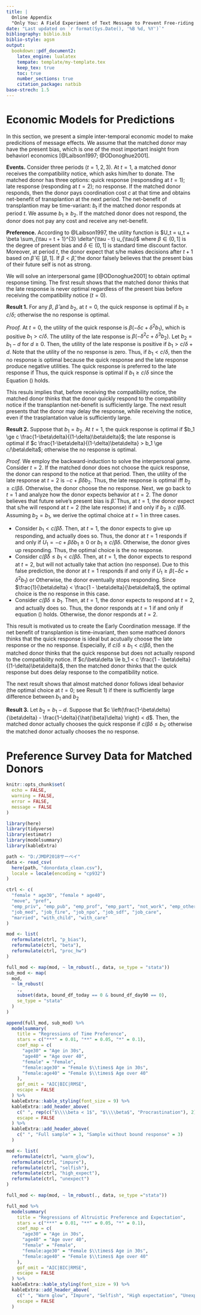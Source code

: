 ```yaml
---
title: |
  Online Appendix
  "Only You: A Field Experiment of Text Message to Prevent Free-riding in Japan Marrow Donor Program"
date: "Last updated on `r format(Sys.Date(), '%B %d, %Y')`"
bibliography: biblio.bib
biblio-style: agsm
output:
  bookdown::pdf_document2:
    latex_engine: lualatex
    tempate: template/my-template.tex
    keep_tex: true
    toc: true
    number_sections: true
    citation_package: natbib
base-strech: 1.5
---
```


# Economic Models for Predictions

In this section, we present a simple inter-temporal economic model to make predicitions of message effects. We assume that the matched donor may have the present bias, which is one of the most important insight from behaviorl economics [@Laibson1997; @ODonoghue2001].

\noindent
**Events.** Consider three periods ($t = 1, 2, 3$). At $t=1$, a matched donor receives the compatibility notice, which asks him/her to donate. The matched donor has three options: quick response (responsding at $t=1$); late response (responding at $t=2$); no response. If the matched donor responds, then the donor pays coordination cost $c$ at that time and obtains net-benefit of transplantion at the next period. The net-benefit of transplantion may be time-variant: $b_t$ if the matched donor responds at period $t$. We assume $b_1 \ge b_2$. If the matched donor does not respond, the donor does not pay any cost and receive any net-benefit.

\noindent
**Preference.** According to @Laibson1997, the utility function is $U_t = u_t + \beta \sum_{\tau = t + 1}^{3} \delta^{\tau - t} u_{\tau}$ where $\beta \in (0, 1]$ is the degree of present bias and $\delta \in (0, 1]$ is standard time discount factor. Moreover, at period $t$, the donor expect that s/he makes decisions after $t + 1$ based on $\hat{\beta} \in [\beta, 1]$. If $\beta < \hat{\beta}$, the donor falsely believes that the present bias of their future self is not as strong.

We will solve an interpersonal game [@ODonoghue2001] to obtain optimal response timing. The first result shows that the matched donor thinks that the late response is never optimal regardless of the present bias before receiving the compatibility notice ($t=0$).

\noindent
**Result 1.** For any $\beta$, $\hat{\beta}$ and $b_2$, at $t = 0$, the quick response is optimal if $b_1 \ge c/\delta$; otherwise the no response is optimal.

\noindent
*Proof.* At $t=0$, the utility of the quick response is $\beta(-\delta c + \delta^2 b_1)$, which is positive $b_1 > c / \delta$. The utility of the late response is $\beta(-\delta^2 c + \delta^3 b_2)$. Let $b_2 = b_1 - d$ for $d \ge 0$. Then, the utility of the late response is positive if $b_1 > c/\delta + d$. Note that the utility of the no response is zero. Thus, if $b_1 < c/\delta$, then the no response is optimal because the quick response and the late response produce negative utilities. The quick response is preferred to the late response if
\begin{equation}
  b_1 \ge \frac{c}{\delta} - \frac{\delta}{1-\delta}d. (\#eq:cond-t0)
\end{equation}
Thus, the quick response is optimal if $b_1 \ge c/\delta$ since the Equation (\ref{eq:cond-t0}) holds.

This resuls implies that, before receiving the compatibility notice, the matched donor thinks that the donor quickly respond to the compatibility notice if the transplantion net-benefit is sufficiently large. The next result presents that the donor may delay the response, while receiving the notice, even if the trasplantation value is sufficiently large.

\noindent
**Result 2.** Suppose that $b_1 = b_2$. At $t=1$, the quick response is optimal if $b_1 \ge c \frac{1-\beta\delta}{(1-\delta)\beta\delta}$; the late response is optimal if $c \frac{1-\beta\delta}{(1-\delta)\beta\delta} > b_1 \ge c/\beta\delta$; otherwise the no response is optimal.

\noindent
*Proof.* We employ the backward-induction to solve the interpersonal game. Consider $t=2$. If the matched donor does not choose the quick response, the donor can respond to the notice at that period. Then, the utility of the late response at $t=2$ is $-c + \beta\delta b_2$. Thus, the late response is optimal iff $b_2 \ge c/\beta\delta$. Otherwise, the donor choose the no response. Next, we go back to $t=1$ and analyze how the donor expects behavior at $t=2$. The donor believes that future selve's present bias is $\hat{\beta}$. Thus, at $t = 1$, the donor expect that s/he will respond at $t = 2$ (the late response) if and only if $b_2 \ge c/\hat{\beta}\delta$. Assuming $b_2 = b_1$, we derive the optimal choice at $t=1$ in three cases.

- Consider $b_1 < c/\hat{\beta}\delta$. Then, at $t = 1$, the donor expects to give up responding, and actually does so. Thus, the donor at $t = 1$ responds if and only if $U_1 = -c + \beta\delta b_1 \ge 0$ or $b_1 \ge c/\beta\delta$. Otherwise, the donor gives up responding. Thus, the optimal choice is the no response.
- Consider $c/\hat{\beta}\delta \le b_1 < c/\beta\delta$. Then, at $t=1$, the donor expects to respond at $t = 2$, but will not actually take that action (no response). Due to this false prediction, the donor at $t = 1$ responds if and only if $U_1 \ge \beta(-\delta c + \delta^2 b_1)$ or
\begin{equation}
  c \frac{1 - \beta\delta}{(1-\delta)\beta\delta} \le b_1. (\#eq:cond-t1)
\end{equation}
Otherwise, the donor eventually stops responding. Since $\frac{1}{\beta\delta} < \frac{1 - \beta\delta}{\beta\delta}$, the optimal choice is the no response in this case.
- Consider $c/\beta\delta \le b_1$. Then, at $t = 1$, the donor expects to respond at $t = 2$, and actually does so. Thus, the donor responds at $t = 1$ if and only if equation (\ref{eq:cond-t1}) holds. Otherwise, the donor responds at $t=2$.

This result is motivated us to create the Early Coordination message. If the net benefit of transplantion is time-invariant, then some mathced donors thinks that the quick response is ideal but acutually choose the late response or the no response. Especially, if $c/\delta \le b_1 < c/\beta\delta$, then the matched donor thinks that the quick response but does not actually respond to the compatibility notice. If $c/\beta\delta \le b_1 < c \frac{1 - \beta\delta}{(1-\delta)\beta\delta}$, then the matched donor thinks that the quick response but does delay response to the compatibility notice.

The next result shows that almost matched donor follows ideal behavior (the optimal choice at $t=0$; see Result 1) if there is sufficiently large difference between $b_1$ and $b_2$

\noindent
**Result 3.** Let $b_2 = b_1 - d$. Suppose that $c \left(\frac{1-\beta\delta}{\beta\delta} - \frac{1-\delta}{\hat{\beta}\delta} \right) < d$. Then, the matched donor actually chooses the quick response if $c/\beta\delta \le b_1$; otherwise the matched donor actually chooses the no response.

# Preference Survey Data for Matched Donors

```r
knitr::opts_chunk$set(
  echo = FALSE,
  warning = FALSE,
  error = FALSE,
  message = FALSE
)
```

```r
library(here)
library(tidyverse)
library(estimatr)
library(modelsummary)
library(kableExtra)
```

```r
path <- "D:/JMDP2018サーベイ"
data <- read_csv(
  here(path, "donordata_clean.csv"),
  locale = locale(encoding = "cp932")
)
```

```r
ctrl <- c(
  "female * age30", "female * age40",
  "move", "pref",
  "emp_priv", "emp_pub", "emp_prof", "emp_part", "not_work", "emp_other",
  "job_med", "job_fire", "job_npo", "job_sdf", "job_care",
  "married", "with_child", "with_care"
)
```

```r
mod <- list(
  reformulate(ctrl, "p_bias"),
  reformulate(ctrl, "beta"),
  reformulate(ctrl, "proc_hw")
)

full_mod <- map(mod, ~ lm_robust(., data, se_type = "stata"))
sub_mod <- map(
  mod,
  ~ lm_robust(
    .,
    subset(data, bound_df_today == 0 & bound_df_day90 == 0),
    se_type = "stata"
  )
)

append(full_mod, sub_mod) %>%
  modelsummary(
    title = "Regressions of Time Preference",
    stars = c("***" = 0.01, "**" = 0.05, "*" = 0.1),
    coef_map = c(
      "age30" = "Age in 30s",
      "age40" = "Age over 40",
      "female" = "Female",
      "female:age30" = "Female $\\times$ Age in 30s",
      "female:age40" = "Female $\\times$ Age over 40"
    ),
    gof_omit = "AIC|BIC|RMSE",
    escape = FALSE
  ) %>%
  kableExtra::kable_styling(font_size = 9) %>%
  kableExtra::add_header_above(
    c(" ", rep(c("$\\\\beta < 1$", "$\\\\beta$", "Procrastination"), 2)),
    escape = FALSE
  ) %>%
  kableExtra::add_header_above(
    c(" ", "Full sample" = 3, "Sample without bound response" = 3)
  )
```

```r
mod <- list(
  reformulate(ctrl, "warm_glow"),
  reformulate(ctrl, "impure"),
  reformulate(ctrl, "selfish"),
  reformulate(ctrl, "high_expect"),
  reformulate(ctrl, "unexpect")
)

full_mod <- map(mod, ~ lm_robust(., data, se_type ="stata"))

full_mod %>%
  modelsummary(
    title = "Regressions of Altruistic Preference and Expectation",
    stars = c("***" = 0.01, "**" = 0.05, "*" = 0.1),
    coef_map = c(
      "age30" = "Age in 30s",
      "age40" = "Age over 40",
      "female" = "Female",
      "female:age30" = "Female $\\times$ Age in 30s",
      "female:age40" = "Female $\\times$ Age over 40"
    ),
    gof_omit = "AIC|BIC|RMSE",
    escape = FALSE
  ) %>%
  kableExtra::kable_styling(font_size = 9) %>%
  kableExtra::add_header_above(
    c(" ", "Warm glow", "Impure", "Selfish", "High expectation", "Unexpectation"),
    escape = FALSE
  )
```